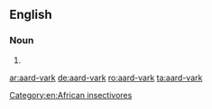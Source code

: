 {{also|aardvark}}
==English==

===Noun===
{{en-noun}}

# {{archaic spelling of|aardvark|lang=en}}

[[Category:en:African insectivores]]

[[ar:aard-vark]]
[[de:aard-vark]]
[[ro:aard-vark]]
[[ta:aard-vark]]